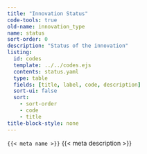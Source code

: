 ```yaml
---
title: "Innovation Status"
code-tools: true
old-name: innovation_type
name: status
sort-order: 0
description: "Status of the innovation"
listing:
  id: codes
  template: ../../codes.ejs
  contents: status.yaml
  type: table
  fields: [title, label, code, description]
  sort-ui: false
  sort:
    - sort-order
    - code
    - title
title-block-style: none
---
```


<code>{{< meta name >}}</code>
{{< meta description >}}


:::{ #Codes }
:::
